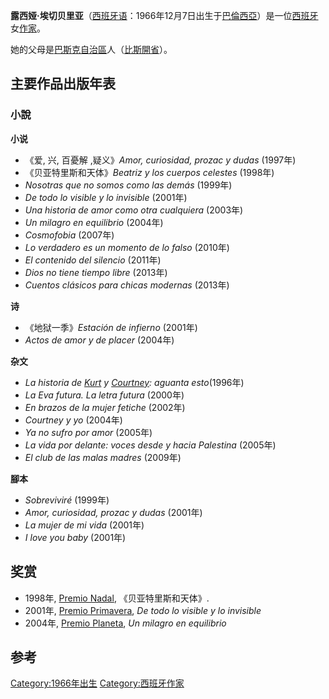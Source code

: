 '''露西娅·埃切贝里亚'''（[[西班牙语|西班牙语]]：'''{{lang|es|Lucía Etxebarria de Asteinza}}'''1966年12月7日出生于[[巴倫西亞|巴倫西亞]]）是一位[[西班牙|西班牙]]女[[作家|作家]]。

她的父母是[[巴斯克自治區|巴斯克自治區]]人（[[比斯開省|比斯開省]]）。

== 主要作品出版年表 ==
=== 小說 ===
'''小说'''
* 《爱, 兴, 百憂解 ,疑义》''Amor, curiosidad, prozac y dudas'' (1997年)
* 《贝亚特里斯和天体》''Beatriz y los cuerpos celestes'' (1998年)
* ''Nosotras que no somos como las demás'' (1999年)
* ''De todo lo visible y lo invisible'' (2001年)
* ''Una historia de amor como otra cualquiera'' (2003年)
* ''Un milagro en equilibrio'' (2004年)
* ''Cosmofobia'' (2007年)
* ''Lo verdadero es un momento de lo falso'' (2010年)
* ''El contenido del silencio'' (2011年)
* ''Dios no tiene tiempo libre'' (2013年)
* ''Cuentos clásicos para chicas modernas'' (2013年)
'''诗'''
* 《地狱一季》''Estación de infierno'' (2001年)
* ''Actos de amor y de placer'' (2004年)

'''杂文'''
* ''La historia de [[科特·柯本|Kurt]] y [[Courtney_Love|Courtney]]: aguanta esto''(1996年)
* ''La Eva futura. La letra futura'' (2000年)
* ''En brazos de la mujer fetiche'' (2002年)
* ''Courtney y yo'' (2004年)
* ''Ya no sufro por amor'' (2005年)
* ''La vida por delante: voces desde y hacia Palestina'' (2005年)
* ''El club de las malas madres'' (2009年)
'''腳本'''
* ''Sobreviviré'' (1999年)
* ''Amor, curiosidad, prozac y dudas'' (2001年)
* ''La mujer de mi vida'' (2001年)
* ''I love you baby'' (2001年)

== 奖赏 ==
* 1998年, [[Premio_Nadal|Premio Nadal]], 《贝亚特里斯和天体》{{lang|es|''Beatriz y los cuerpos celestes''}}. 
* 2001年, [[Premio_Primavera|Premio Primavera]], ''De todo lo visible y lo invisible'' 
* 2004年, [[Premio_Planeta|Premio Planeta]], ''Un milagro en equilibrio''

== 参考 ==


{{Authority control}}
{{writer-stub}}
{{DEFAULTSORT: Etxebarria, Lucia }}

[[Category:1966年出生|Category:1966年出生]]
[[Category:西班牙作家|Category:西班牙作家]]